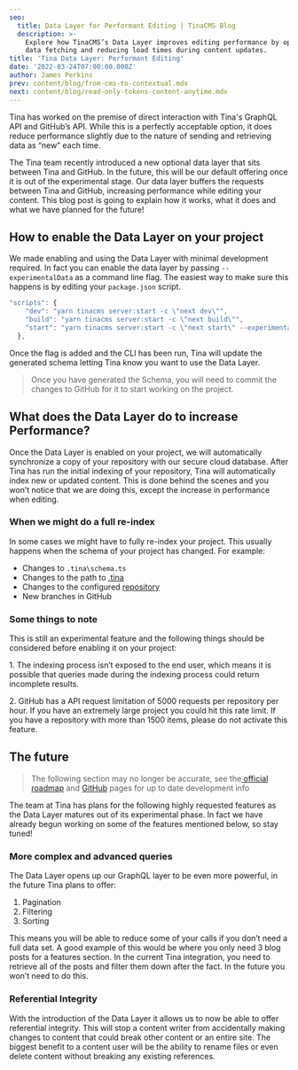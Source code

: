 ```yaml
---
seo:
  title: Data Layer for Performant Editing | TinaCMS Blog
  description: >-
    Explore how TinaCMS’s Data Layer improves editing performance by optimizing
    data fetching and reducing load times during content updates.
title: 'Tina Data Layer: Performant Editing'
date: '2022-03-24T07:00:00.000Z'
author: James Perkins
prev: content/blog/from-cms-to-contextual.mdx
next: content/blog/read-only-tokens-content-anytime.mdx
---
```


Tina has worked on the premise of direct interaction with Tina's GraphQL API and GitHub’s API. While this is a perfectly acceptable option, it does reduce performance slightly due to the nature of sending and retrieving data as “new” each time. 

The Tina team recently introduced a new optional data layer that sits between Tina and GitHub. In the future, this will be our default offering once it is out of the experimental stage. Our data layer buffers the requests between Tina and GitHub, increasing performance while editing your content. This blog post is going to explain how it works, what it does and what we have planned for the future!

<WebmEmbed embedSrc="/video/before-data-layer.webm" />

## How to enable the Data Layer on your project

We made enabling and using the Data Layer with minimal development required. In fact you can enable the data layer by passing `--experimentalData` as a command line flag. The easiest way to make sure this happens is by editing your `package.json` script. 

```jsx
"scripts": {
    "dev": "yarn tinacms server:start -c \"next dev\"",
    "build": "yarn tinacms server:start -c \"next build\"",
    "start": "yarn tinacms server:start -c \"next start\" --experimentalData",
  },
```

Once the flag is added and the CLI has been run, Tina will update the generated schema letting Tina know you want to use the Data Layer.

> Once you have generated the Schema, you will need to commit the changes to GitHub for it to start working on the project.

## What does the Data Layer do to increase Performance?

Once the Data Layer is enabled on your project, we will automatically synchronize a copy of your repository with our secure cloud database. After Tina has run the initial indexing of your repository, Tina will automatically index new or updated content. This is done behind the scenes and you won’t notice that we are doing this, except the increase in performance when editing.

### When we might do a full re-index

In some cases we might have to fully re-index your project. This usually happens when the schema of your project has changed. For example:

* Changes to `.tina\schema.ts`
* Changes to the path to [.tina](/docs/introduction/faq#does-tinacloud-work-with-monorepos)
* Changes to the configured [repository](https://tina.io/docs/tina-cloud/dashboard/projects/#changing-the-repository)
* New branches in GitHub

### Some things to note

This is still an experimental feature and the following things should be considered before enabling it on your project: 

1\. The indexing process isn’t exposed to the end user, which means it is possible that queries made during the indexing process could return incomplete results.

2\. GitHub has a API request limitation of 5000 requests per repository per hour. If you have an extremely large project you could hit this rate limit. If you have a repository with more than 1500 items, please do not activate this feature.

## The future

> The following section may no longer be accurate, see the[ official roadmap](https://tina.io/roadmap/ "Roadmap") and [GitHub](https://github.com/tinacms) pages for up to date development info

The team at Tina has plans for the following highly requested features as the Data Layer matures out of its experimental phase. In fact we have already begun working on some of the features mentioned below, so stay tuned! 

### More complex and advanced queries

The Data Layer opens up our GraphQL layer to be even more powerful, in the future Tina plans to offer: 

1. Pagination
2. Filtering
3. Sorting 

This means you will be able to reduce some of your calls if you don’t need a full data set. A good example of this would be where you only need 3 blog posts for a features section. In the current Tina integration, you need to retrieve all of the posts and filter them down after the fact. In the future you won’t need to do this. 

### Referential Integrity

With the introduction of the Data Layer it allows us to now be able to offer referential integrity. This will stop a content writer from accidentally making changes to content that could break other content or an entire site. The biggest benefit to a content user will be the ability to rename files or even delete content without breaking any existing references.

